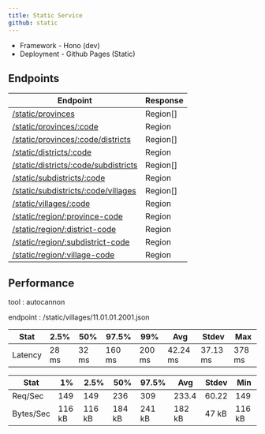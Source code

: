 ```yaml
---
title: Static Service
github: static
---
```


- Framework - Hono (dev)
- Deployment - Github Pages (Static)

## Endpoints

| Endpoint                                                                                                                 | Response |
| ------------------------------------------------------------------------------------------------------------------------ | -------- |
| [/static/provinces](https://regions-of-indonesia.github.io/static/provinces.json)                                        | Region[] |
| [/static/provinces/:code](https://regions-of-indonesia.github.io/static/provinces/11.json)                               | Region   |
| [/static/provinces/:code/districts](https://regions-of-indonesia.github.io/static/provinces/11/districts.json)           | Region[] |
| [/static/districts/:code](https://regions-of-indonesia.github.io/static/districts/11.01.json)                            | Region   |
| [/static/districts/:code/subdistricts](https://regions-of-indonesia.github.io/static/districts/11.01/subdistricts.json)  | Region[] |
| [/static/subdistricts/:code](https://regions-of-indonesia.github.io/static/subdistricts/11.01.01.json)                   | Region   |
| [/static/subdistricts/:code/villages](https://regions-of-indonesia.github.io/static/subdistricts/11.01.01/villages.json) | Region[] |
| [/static/villages/:code](https://regions-of-indonesia.github.io/static/villages/11.01.01.2001.json)                      | Region   |
| [/static/region/:province-code](https://regions-of-indonesia.github.io/static/region/11.json)                            | Region   |
| [/static/region/:district-code](https://regions-of-indonesia.github.io/static/region/11.01.json)                         | Region   |
| [/static/region/:subdistrict-code](https://regions-of-indonesia.github.io/static/region/11.01.01.json)                   | Region   |
| [/static/region/:village-code](https://regions-of-indonesia.github.io/static/region/11.01.01.2001.json)                  | Region   |

## Performance

tool : autocannon

endpoint : /static/villages/11.01.01.2001.json

| Stat    | 2.5%  | 50%   | 97.5%  | 99%    | Avg      | Stdev    | Max    |
| ------- | ----- | ----- | ------ | ------ | -------- | -------- | ------ |
| Latency | 28 ms | 32 ms | 160 ms | 200 ms | 42.24 ms | 37.13 ms | 378 ms |

| Stat      | 1%     | 2.5%   | 50%    | 97.5%  | Avg    | Stdev | Min    |
| --------- | ------ | ------ | ------ | ------ | ------ | ----- | ------ |
| Req/Sec   | 149    | 149    | 236    | 309    | 233.4  | 60.22 | 149    |
| Bytes/Sec | 116 kB | 116 kB | 184 kB | 241 kB | 182 kB | 47 kB | 116 kB |
